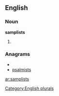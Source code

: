 ==English==

===Noun===
'''samplists'''

# {{plural of|[[samplist]]}}

===Anagrams===
* {{alphagram|ailmpssst}}
* [[psalmists#English|psalmists]]

[[Category:English plurals]]

[[ar:samplists]]